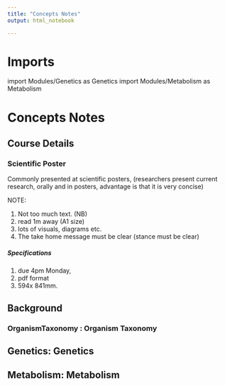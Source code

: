 ```yaml
---
title: "Concepts Notes"
output: html_notebook

---
```

 
# Imports
import Modules/Genetics as Genetics
import Modules/Metabolism as Metabolism


# Concepts Notes

## Course Details

### Scientific Poster 
Commonly presented at scientific posters, (researchers present current research, orally and in posters, advantage is that it is very concise)\newline 

NOTE: \newline 

 #. Not too much text. (NB)
 #. read 1m away (A1 size) 
 #. lots of visuals, diagrams etc. 
 #. The take home message must be clear (stance must be clear)
 
##### Specifications 
 #. due 4pm Monday, 
 #. pdf format
 #. 594x 841mm. \newline 
 
## Background

### __OrganismTaxonomy : Organism Taxonomy__

## __Genetics: Genetics__

## __Metabolism: Metabolism__

